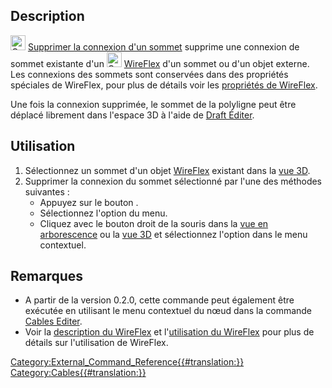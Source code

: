 <languages/>

<div class="mw-translate-fuzzy">
{{Docnav/fr
|[[Cables_AttachVertex/fr|Attacher un sommet ]]
|[[Cables_CompoundPath/fr|Composé]]
|[[Cables_Workbench/fr|Cables]]
|IconL=Cables_AttachVertex.svg
|IconR=Cables_CompoundPath.svg
|IconC=Cables_workbench_icon.svg
}}
</div>

{{GuiCommand/fr
|Name=Cables RemoveVertexAttachment
|Name/fr=Cables Supprimer la connexion d'un sommet
|MenuLocation=Cable Wires → Remove Vertex Attachment
|Workbenches=[[Cables_Workbench/fr|Cables]]
|Shortcut={{KEY|W}} {{KEY|R}}
|Version=0.1.0
|SeeAlso=[[Cables_AttachVertex/fr|Cables Attacher un sommet]]
}}

==Description==

[[Image:Cables_RemoveVertexAttachment.svg|24px]] [[Cables_RemoveVertexAttachment/fr|Supprimer la connexion d'un sommet]] supprime une connexion de sommet existante d'un [[Image:Cables_WireFlex.svg|24px]] [[Cables_WireFlex/fr|WireFlex]] d'un sommet ou d'un objet externe. Les connexions des sommets sont conservées dans des propriétés spéciales de WireFlex, pour plus de détails voir les [[Cables_WireFlex/fr#Propriétés|propriétés de WireFlex]].

Une fois la connexion supprimée, le sommet de la polyligne peut être déplacé librement dans l'espace 3D à l'aide de [[Draft_Edit/fr|Draft Éditer]].

<span id="Usage"></span>
==Utilisation==

# Sélectionnez un sommet d'un objet [[Cables_WireFlex/fr|WireFlex]] existant dans la [[3D_view/fr|vue 3D]].
# Supprimer la connexion du sommet sélectionné par l'une des méthodes suivantes :
#* Appuyez sur le bouton {{Button|[[Image:Cables_RemoveVertexAttachment.svg|16px]] [[Cables_RemoveVertexAttachment/fr|Remove Vertex Attachment]]}}.
#* Sélectionnez l'option {{MenuCommand|Cable Wires → [[Image:Cables_RemoveVertexAttachment.svg|16px]] Remove Vertex Attachment}} du menu.
#* Cliquez avec le bouton droit de la souris dans la [[Tree_view/fr|vue en arborescence]] ou la [[3D_view/fr|vue 3D]] et sélectionnez l'option {{MenuCommand|Cable Wires → [[Image:Cables_RemoveVertexAttachment.svg|16px]] Remove Vertex attachment}} dans le menu contextuel.

<span id="Notes"></span>
==Remarques==

* A partir de la version 0.2.0, cette commande peut également être exécutée en utilisant le menu contextuel du nœud dans la commande [[Cables_Edit/fr|Cables Editer]].
* Voir la [[Cables_WireFlex/fr#Description|description du WireFlex]] et l'[[Cables_WireFlex/fr#Utilisation|utilisation du WireFlex]] pour plus de détails sur l'utilisation de WireFlex.


<div class="mw-translate-fuzzy">
{{Docnav/fr
|[[Cables_AttachVertex/fr|Attacher un sommet ]]
|[[Cables_CompoundPath/fr|Composé]]
|[[Cables_Workbench/fr|Cables]]
|IconL=Cables_AttachVertex.svg
|IconR=Cables_CompoundPath.svg
|IconC=Cables_workbench_icon.svg
}}
</div>

[[Category:External_Command_Reference{{#translation:}}]]
[[Category:Cables{{#translation:}}]]